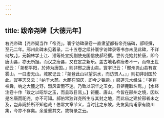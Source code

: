 ```yaml
---
---
---
```

title: 跋帝尧碑【大德元年】
---



右尧帝碑【尧帝疑当作「帝尧」。寰宇访碑录卷一直隶望都有帝尧庙碑，郝经撰，至元二年。邢州此碑未见着录。二十五卷之续补寰宇访碑录等书亦未见此碑，不详何故。】，元翰林学士江、淮等处宣抚副使充国信使郝经撰。世传尧始封於唐，即今唐山县，亦无所据。而汉之唐县，又在定之新乐。盖古地名称唐者不一，而帝王世纪云：「尧都平阳，於诗为唐国。」则非邢之唐山矣。寰宇记云：「邢州尧山县有宣雾山，一曰虚无山。城冢记云：『尧登此山以望洪水，而访贤人。』」则初非封国於此。寰宇志又云：「纳于大麓。大麓在昭庆，即今之钜鹿。」郦道元水经注：「尧将禅舜，纳之大麓之野，烈风雷雨不迷。乃致以昭华之玉女。县钜鹿取名焉。」【水经注卷十作「致之以昭华之玉，而县取目焉」。】钜鹿、唐山，今皆在邢州之境，因以是名唐而祀尧，亦不可知。郝伯常独详尧所生与其封之地，而此庙之建於邢者未之及，岂非阙於所不知也哉！伯常文章节义，当时比之东坡。先友吴纯甫家有陵川集，今亦不存矣。余爱重其文，故特录之云。